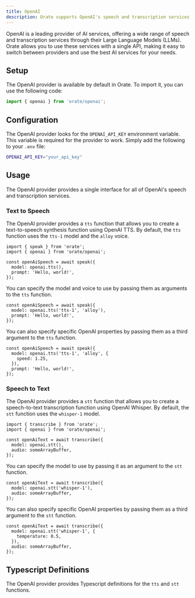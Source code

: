 ```yaml
---
title: OpenAI
description: Orate supports OpenAI's speech and transcription services.
---
```



OpenAI is a leading provider of AI services, offering a wide range of speech and transcription services through their Large Language Models (LLMs). Orate allows you to use these services with a single API, making it easy to switch between providers and use the best AI services for your needs.

## Setup

The OpenAI provider is available by default in Orate. To import it, you can use the following code:

```ts
import { openai } from 'orate/openai';
```

## Configuration

The OpenAI provider looks for the `OPENAI_API_KEY` environment variable. This variable is required for the provider to work. Simply add the following to your `.env` file:

```bash
OPENAI_API_KEY="your_api_key"
```

## Usage

The OpenAI provider provides a single interface for all of OpenAI's speech and transcription services.

### Text to Speech

The OpenAI provider provides a `tts` function that allows you to create a text-to-speech synthesis function using OpenAI TTS. By default, the `tts` function uses the `tts-1` model and the `alloy` voice.

```tsx
import { speak } from 'orate';
import { openai } from 'orate/openai';

const openAiSpeech = await speak({
  model: openai.tts(),
  prompt: 'Hello, world!',
});
```

You can specify the model and voice to use by passing them as arguments to the `tts` function.

```tsx
const openAiSpeech = await speak({
  model: openai.tts('tts-1', 'alloy'),
  prompt: 'Hello, world!',
});
```

You can also specify specific OpenAI properties by passing them as a third argument to the `tts` function.

```tsx
const openAiSpeech = await speak({
  model: openai.tts('tts-1', 'alloy', {
    speed: 1.25,
  }),
  prompt: 'Hello, world!',
});
```

### Speech to Text

The OpenAI provider provides a `stt` function that allows you to create a speech-to-text transcription function using OpenAI Whisper. By default, the `stt` function uses the `whisper-1` model.

```tsx
import { transcribe } from 'orate';
import { openai } from 'orate/openai';

const openAiText = await transcribe({
  model: openai.stt(),
  audio: someArrayBuffer,
});
```

You can specify the model to use by passing it as an argument to the `stt` function.

```tsx
const openAiText = await transcribe({
  model: openai.stt('whisper-1'),
  audio: someArrayBuffer,
});
```

You can also specify specific OpenAI properties by passing them as a third argument to the `stt` function.

```tsx
const openAiText = await transcribe({
  model: openai.stt('whisper-1', {
    temperature: 0.5,
  }),
  audio: someArrayBuffer,
});
```

## Typescript Definitions

The OpenAI provider provides Typescript definitions for the `tts` and `stt` functions.

